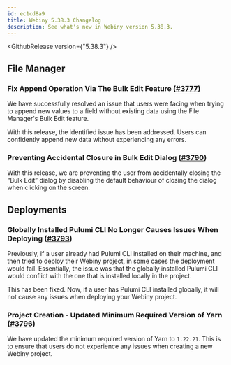 ```yaml
---
id: ec1cd8a9
title: Webiny 5.38.3 Changelog
description: See what's new in Webiny version 5.38.3.
---
```


<GithubRelease version={"5.38.3"} />

## File Manager

### Fix Append Operation Via The Bulk Edit Feature ([#3777](https://github.com/webiny/webiny-js/pull/3777))

We have successfully resolved an issue that users were facing when trying to append new values to a field without existing data using the File Manager's Bulk Edit feature.

With this release, the identified issue has been addressed. Users can confidently append new data without experiencing any errors.

### Preventing Accidental Closure in Bulk Edit Dialog  ([#3790](https://github.com/webiny/webiny-js/pull/3790))

With this release, we are preventing the user from accidentally closing the “Bulk Edit” dialog by disabling the default behaviour of closing the dialog when clicking on the screen.

## Deployments

### Globally Installed Pulumi CLI No Longer Causes Issues When Deploying ([#3793](https://github.com/webiny/webiny-js/pull/3793))

Previously, if a user already had Pulumi CLI installed on their machine, and then tried to deploy their Webiny project, in some cases the deployment would fail. Essentially, the issue was that the globally installed Pulumi CLI would conflict with the one that is installed locally in the project.

This has been fixed. Now, if a user has Pulumi CLI installed globally, it will not cause any issues when deploying your Webiny project.

### Project Creation - Updated Minimum Required Version of Yarn ([#3796](https://github.com/webiny/webiny-js/pull/3796))

We have updated the minimum required version of Yarn to `1.22.21`. This is to ensure that users do not experience any issues when creating a new Webiny project.
